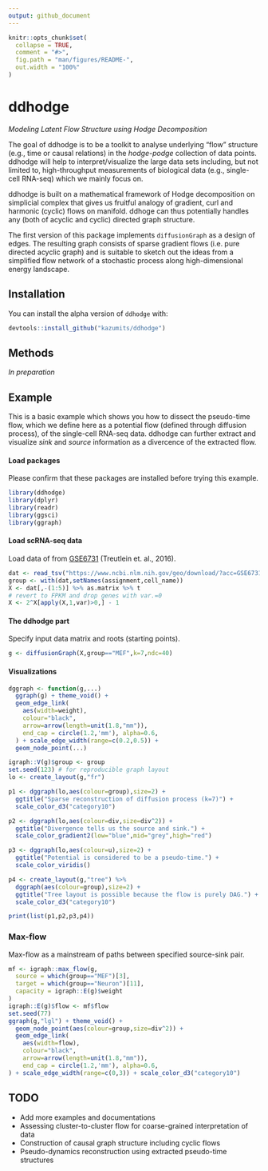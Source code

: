 ```yaml
---
output: github_document
---
```


<!-- README.md is generated from README.Rmd. Please edit that file -->

```r
knitr::opts_chunk$set(
  collapse = TRUE,
  comment = "#>",
  fig.path = "man/figures/README-",
  out.width = "100%"
)
```

# ddhodge

*Modeling Latent Flow Structure using Hodge Decomposition*

The goal of ddhodge is to be a toolkit to analyse underlying "flow" structure (e.g., time or causal relations) in the *hodge-podge* collection of data points. ddhodge will help to interpret/visualize the large data sets including, but not limited to, high-throughput measurements of biological data (e.g., single-cell RNA-seq) which we mainly focus on. 

ddhodge is built on a mathematical framework of Hodge decomposition on simplicial complex that gives us fruitful analogy of gradient, curl and harmonic (cyclic) flows on manifold. ddhoge can thus potentially handles any (both of acyclic and cyclic) directed graph structure.

The first version of this package implements `diffusionGraph` as a design of edges. The resulting graph consists of sparse gradient flows (i.e. pure directed acyclic graph) and is suitable to sketch out the ideas from a simplified flow network of a stochastic process along high-dimensional energy landscape.

Installation
------------

You can install the alpha version of `ddhodge` with:

``` r
devtools::install_github("kazumits/ddhodge")
```

Methods
-------

*In preparation*

Example
-------

This is a basic example which shows you how to dissect the pseudo-time flow, which we define here as a potential flow (defined through diffusion process), of the single-cell RNA-seq data. ddhodge can further extract and visualize *sink* and *source* information as a divercence of the extracted flow.

#### Load packages

Please confirm that these packages are installed before trying this example.

``` r
library(ddhodge)
library(dplyr)
library(readr)
library(ggsci)
library(ggraph)
```

#### Load scRNA-seq data

Load data of from [GSE6731](https://www.ncbi.nlm.nih.gov/geo/query/acc.cgi?acc=GSE67310) (Treutlein et. al., 2016).

```r
dat <- read_tsv("https://www.ncbi.nlm.nih.gov/geo/download/?acc=GSE67310&format=file&file=GSE67310%5FiN%5Fdata%5Flog2FPKM%5Fannotated.txt.gz") %>% filter(assignment!="Fibroblast") 
group <- with(dat,setNames(assignment,cell_name))
X <- dat[,-(1:5)] %>% as.matrix %>% t
# revert to FPKM and drop genes with var.=0
X <- 2^X[apply(X,1,var)>0,] - 1 
```


#### The ddhodge part

Specify input data matrix and roots (starting points).

```r
g <- diffusionGraph(X,group=="MEF",k=7,ndc=40)
```


#### Visualizations

```r
dggraph <- function(g,...)
  ggraph(g) + theme_void() +
  geom_edge_link(
    aes(width=weight),
    colour="black",
    arrow=arrow(length=unit(1.8,"mm")),
    end_cap = circle(1.2,'mm'), alpha=0.6,
  ) + scale_edge_width(range=c(0.2,0.5)) +
  geom_node_point(...)

igraph::V(g)$group <- group
set.seed(123) # for reproducible graph layout
lo <- create_layout(g,"fr")

p1 <- dggraph(lo,aes(colour=group),size=2) +
  ggtitle("Sparse reconstruction of diffusion process (k=7)") +
  scale_color_d3("category10")

p2 <- dggraph(lo,aes(colour=div,size=div^2)) +
  ggtitle("Divergence tells us the source and sink.") +
  scale_color_gradient2(low="blue",mid="grey",high="red")

p3 <- dggraph(lo,aes(colour=u),size=2) +
  ggtitle("Potential is considered to be a pseudo-time.") +
  scale_color_viridis()

p4 <- create_layout(g,"tree") %>%
  dggraph(aes(colour=group),size=2) +
  ggtitle("Tree layout is possible because the flow is purely DAG.") +
  scale_color_d3("category10")

print(list(p1,p2,p3,p4))
```

### Max-flow

Max-flow as a mainstream of paths between specified source-sink pair.

```r
mf <- igraph::max_flow(g,
  source = which(group=="MEF")[3],
  target = which(group=="Neuron")[11],
  capacity = igraph::E(g)$weight
)
igraph::E(g)$flow <- mf$flow
set.seed(77)
ggraph(g,"lgl") + theme_void() +
  geom_node_point(aes(colour=group,size=div^2)) +
  geom_edge_link(
    aes(width=flow),
    colour="black",
    arrow=arrow(length=unit(1.8,"mm")),
    end_cap = circle(1.2,'mm'), alpha=0.6,
) + scale_edge_width(range=c(0,3)) + scale_color_d3("category10")
```


TODO
----

* Add more examples and documentations
* Assessing cluster-to-cluster flow for coarse-grained interpretation of data
* Construction of causal graph structure including cyclic flows
* Pseudo-dynamics reconstruction using extracted pseudo-time structures
